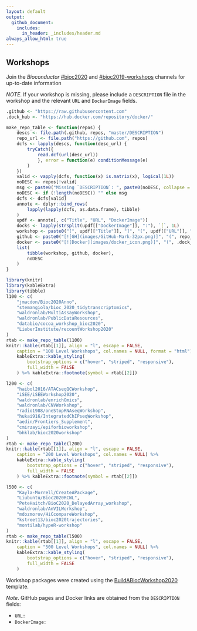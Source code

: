 ```yaml
---
layout: default
output:
  github_document:
    includes:
      in_header: _includes/header.md
always_allow_html: true
---
```


## Workshops

Join the _Bioconductor_  [#bioc2020](https://community-bioc.slack.com/archives/CLAEUFVAA)
and [#bioc2019-workshops](https://community-bioc.slack.com/archives/CJDMYKG2U)
channels for up-to-date information

*NOTE*. If your workshop is missing, please include a `DESCRIPTION` file in the
workshop and the relevant `URL` and `DockerImage` fields.

```r
.github <- "https://raw.githubusercontent.com"
.dock_hub <- "https://hub.docker.com/repository/docker/"

make_repo_table <- function(repos) {
    descs <- file.path(.github, repos, "master/DESCRIPTION")
    repo_url <- file.path("https://github.com", repos)
    dcfs <- lapply(descs, function(desc_url) {
        tryCatch({
            read.dcf(url(desc_url))
            }, error = function(e) conditionMessage(e)
        )
    })
    valid <- vapply(dcfs, function(x) is.matrix(x), logical(1L))
    noDESC <- repos[!valid]
    msg <- paste0("Missing `DESCRIPTION`: ", paste0(noDESC, collapse = ", "))
    noDESC <- if (!length(noDESC)) "" else msg
    dcfs <- dcfs[valid]
    annote <- dplyr::bind_rows(
        lapply(lapply(dcfs, as.data.frame), tibble)
    )
    updf <- annote[, c("Title", "URL", "DockerImage")]
    docks <- lapply(strsplit(updf[["DockerImage"]], ":"), `[`, 1L)
    workshop <- paste0("[", updf[["Title"]], "]", "(", updf[["URL"]], ")")
    github <- paste0("[![GH](images/GitHub-Mark-32px.png)]", "(", repo_url[valid], ")")
    docker <- paste0("[![Docker](images/docker_icon.png)]", "(", .dock_hub, docks, ")")
    list(
        tibble(workshop, github, docker),
        noDESC
    )
}
```

```r
library(knitr)
library(kableExtra)
library(tibble)
l100 <- c(
    "jmacdon/Bioc2020Anno",
    "stemangiola/bioc_2020_tidytranscriptomics",
    "waldronlab/MultiAssayWorkshop",
    "waldronlab/PublicDataResources",
    "databio/cocoa_workshop_bioc2020",
    "LieberInstitute/recountWorkshop2020"
)
rtab <- make_repo_table(l100)
knitr::kable(rtab[[1]], align = "l", escape = FALSE,
    caption = "100 Level Workshops", col.names = NULL, format = "html") %>%
    kableExtra::kable_styling(
        bootstrap_options = c("hover", "striped", "responsive"),
        full_width = FALSE
    ) %>% kableExtra::footnote(symbol = rtab[[2]])
```

```r
l200 <- c(
    "haibol2016/ATACseqQCWorkshop",
    "iSEE/iSEEWorkshop2020",
    "waldronlab/enrichOmics",
    "waldronlab/CNVWorkshop",
    "radio1988/oneStopRNAseqWorkshop",
    "hukai916/IntegratedChIPseqWorkshop",
    "aedin/Frontiers_Supplement",
    "cmirzayi/epiforbioworkshop",
    "bhklab/bioc2020workshop"
)
rtab <- make_repo_table(l200)
knitr::kable(rtab[[1]], align = "l", escape = FALSE,
    caption = "200 Level Workshops", col.names = NULL) %>%
    kableExtra::kable_styling(
        bootstrap_options = c("hover", "striped", "responsive"),
        full_width = FALSE
    ) %>% kableExtra::footnote(symbol = rtab[[2]])
```

```r
l500 <- c(
    "Kayla-Morrell/CreateAPackage",
    "Liubuntu/Bioc2020RCWL",
    "PeteHaitch/BioC2020_DelayedArray_workshop",
    "waldronlab/AnVILWorkshop",
    "mdozmorov/HiCcompareWorkshop",
    "kstreet13/bioc2020trajectories",
    "montilab/hypeR-workshop"
)
rtab <- make_repo_table(l500)
knitr::kable(rtab[[1]], align = "l", escape = FALSE,
    caption = "500 Level Workshops", col.names = NULL) %>%
    kableExtra::kable_styling(
        bootstrap_options = c("hover", "striped", "responsive"),
        full_width = FALSE
    )
```

Workshop packages were created using the
[BuildABiocWorkshop2020](https://github.com/seandavi/BuildABiocWorkshop2020)
template.

*Note*. GitHub pages and Docker links are obtained from the `DESCRIPTION` fields:

* `URL:`
* `DockerImage:`

